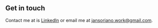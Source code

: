## Get in touch

Contact me at is [LinkedIn](https://www.linkedin.com/in/jansoriano-233984192/) or email me at [jansoriano.work@gmail.com](https://mail.google.com/mail/u/0/#inbox?compose=new).